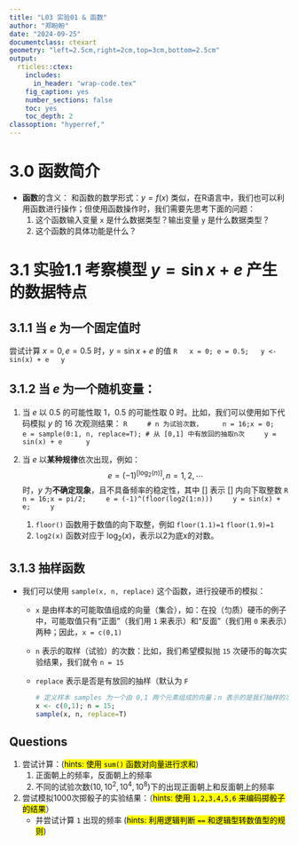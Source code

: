 ```yaml
---
title: "L03 实验01 & 函数"
author: "郑盼盼"
date: "2024-09-25"
documentclass: ctexart
geometry: "left=2.5cm,right=2cm,top=3cm,bottom=2.5cm"
output:
  rticles::ctex:
    includes:
      in_header: "wrap-code.tex"
    fig_caption: yes
    number_sections: false
    toc: yes
    toc_depth: 2
classoption: "hyperref,"
---
```


# 3.0 函数简介
- **函数**的含义：
和函数的数学形式：$y=f(x)$ 类似，在R语言中，我们也可以利用函数进行操作；但使用函数操作时，我们需要先思考下面的问题：
    1. 这个函数输入变量 `x` 是什么数据类型？输出变量 `y` 是什么数据类型？
    2. 这个函数的具体功能是什么？

# 3.1 实验1.1 考察模型 $y=\sin x +e$ 产生的数据特点
## 3.1.1 当 $e$ 为一个固定值时
尝试计算 $x=0, e=0.5$ 时，$y=\sin x +e$ 的值
  ```R
  x = 0; e = 0.5;
  y <- sin(x) + e
  y
  ```

## 3.1.2 当 $e$ 为一个随机变量：
1. 当 $e$ 以 $0.5$ 的可能性取 $1$，$0.5$ 的可能性取 $0$ 时。比如，我们可以使用如下代码模拟 $y$ 的 $16$ 次观测结果：
    ```R
    # n 为试验次数，
    n = 16;x = 0;
    e = sample(0:1, n, replace=T); # 从 [0,1] 中有放回的抽取n次
    y = sin(x) + e 
    y
    ```
  
2. 当 $e$ 以**某种规律**依次出现，例如：
  $$ e = (-1)^{[\log_{2}(n)]}, n = 1,2,\cdots $$
  时，$y$ 为**不确定现象**，且不具备频率的稳定性，其中 $[]$ 表示 $[]$ 内向下取整数
    ```R
    n = 16;x = pi/2;
    e = (-1)^(floor(log2(1:n)))
    y = sin(x) + e;
    y
    ```
      1. `floor()` 函数用于数值的向下取整，例如 `floor(1.1)=1` `floor(1.9)=1`
      2. `log2(x)` 函数对应于 $\log_{2}(x)$，表示以2为底x的对数。 
  

## 3.1.3 抽样函数 
- 我们可以使用 `sample(x, n, replace)` 这个函数，进行投硬币的模拟：
  - `x` 是由样本的可能取值组成的向量（集合），如：在投（匀质）硬币的例子中，可能取值只有“正面”（我们用 `1` 来表示）和“反面”（我们用 `0` 来表示）两种；因此，`x = c(0,1)`
  - `n` 表示的取样（试验）的次数：比如，我们希望模拟抛 `15` 次硬币的每次实验结果，我们就令 `n = 15`
  - `replace` 表示是否是有放回的抽样（默认为 `F`
    ```R
    # 定义样本 samples 为一个由 0,1 两个元素组成的向量；n 表示的是我们抽样的次数
    x <- c(0,1); n = 15; 
    sample(x, n, replace=T)
    ```
    

    
## Questions
1. 尝试计算：(<mark>hints: 使用 `sum()` 函数对向量进行求和</mark>)
    1. 正面朝上的频率，反面朝上的频率
    2. 不同的试验次数($10, 10^{2}, 10^{4}, 10^8$)下的出现正面朝上和反面朝上的频率
2. 尝试模拟1000次掷骰子的实验结果：（<mark>hints: 使用 `1,2,3,4,5,6` 来编码掷骰子的结果</mark>）
    - 并尝试计算 `1` 出现的频率 (<mark>hints: 利用逻辑判断 `==` 和逻辑型转数值型的规则</mark>)


